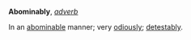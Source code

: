 '''Abominably''', ''[[adverb (part of speech)|adverb]]''

In an [[abominable]] manner; very [[odiously]]; [[detestably]].
